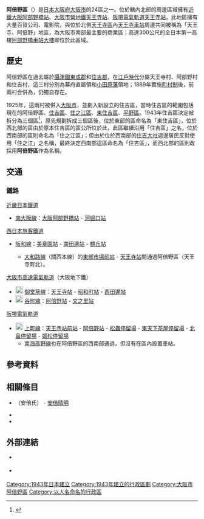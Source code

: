 {{日本區
| 自治體名=阿倍野區
| 圖像=[[File:Abeno_Harukas_Osaka_Japan01-r.jpg|240x240px]]
| 圖像說明=日本最高的[[摩天大樓|摩天大樓]][[阿倍野Harukas|阿倍野Harukas]]（[[阿部野橋車站大樓|阿部野橋車站大樓]]）
| 日文原名=阿倍野区
| 平假名=あべのく
| 羅馬字拼音=Abeno-ku
| 區章=
| 都道府縣=大阪府
| 市=大阪市
| 支廳=
| 編號=27119-5
| 邊界未定=
| 面積=5.98
| 人口=111,454<ref>{{Cite web| url=http://www.city.osaka.lg.jp/toshikeikaku/page/0000014987.html| title=推計人口（毎月1日現在）・人口異動| date=2022-05-01| publisher=大阪市政府| accessdate=2022-05-01| language=ja| archive-date=2022-05-01| archive-url=https://web.archive.org/web/20171017201729/http://www.city.osaka.lg.jp/toshikeikaku/page/0000014987.html| dead-url=no}}</ref>
| 統計時間=2022年5月1日
| 自治體=大阪市（[[天王寺區|天王寺區]]、[[生野區|生野區]]、[[住吉區|住吉區]]、[[東住吉區|東住吉區]]、[[西成區|西成區]]）
| 樹=
| 花=桃、矮牽牛
| 其他象徵物=
| 其他象徵=
| 郵遞區號=545-8501
| 所在地=阿倍野区文之里一丁目1番40号
| 電話號碼=6-6622-9625
| 外部連結=http://www.city.osaka.lg.jp/abeno/
| 經度=
| 緯度=
| 地圖=Abeno-ku in Osaka City.svg
| 註記=
}}
'''阿倍野區'''（{{jpn|j=阿倍野区|hg=あべのく|rm=Abeno ku|f=y}}）是[[日本|日本]][[大阪府|大阪府]][[大阪市|大阪市]]的24區之一。位於轄內北部的{{Tsl|ja|阿倍野橋}}周邊區域擁有[[近鐵|近鐵]][[大阪阿部野橋站|大阪阿部野橋站]]、[[大阪市營地鐵|大阪市營地鐵]][[天王寺站|天王寺站]]、[[阪堺電氣軌道|阪堺電氣軌道]][[天王寺站|天王寺站]]，此地區擁有大量百貨公司、電影院，與位於北側[[天王寺區|天王寺區]]內[[天王寺車站|天王寺車站]]周邊共同被稱為「天王寺、阿倍野」地區，為大阪市南部最主要的商業區；高達300公尺的全日本第一高樓[[阿部野橋車站大樓|阿部野橋車站大樓]]即位於此區域。

== 歷史 ==
阿倍野區在過去屬於[[攝津國|攝津國]][[東成郡|東成郡]]和[[住吉郡|住吉郡]]，在[[江戶時代|江戶時代]]分屬天王寺村、阿部野村和住吉村，這三村分別為幕府直屬領和[[小田原藩|小田原藩]]領地；1889年實施[[町村制|町村制]]後，前兩村合併為{{tsl|ja|天王寺村}}，{{Tsl|ja|住吉村 (大阪府)|住吉村 (大阪府)|住吉村}}仍獨自存在。

1925年，這兩村被併入[[大阪市|大阪市]]，並劃入新設立的住吉區，當時住吉區的範圍包括現在的阿倍野區、[[住吉區|住吉區]]、[[住之江區|住之江區]]、[[東住吉區|東住吉區]]、[[平野區|平野區]]。1943年住吉區決定被拆分為三個區<ref>{{Cite web| url=http://www.city.osaka.lg.jp/abeno/page/0000001260.html| title=阿倍野の歴史・沿革| date=2014-03-25| language=ja| publisher=大阪市阿倍野區公所| accessdate=2017-11-25| archive-date=2017-12-01| archive-url=https://web.archive.org/web/20171201034749/http://www.city.osaka.lg.jp/abeno/page/0000001260.html| dead-url=no}}</ref>，原先規劃拆成三個區後，位於東部的區命名為「東住吉區」，位於西北部的區由於原本住吉區的區公所位於此，此區繼續沿用「住吉區」之名，位於西南部的區則命名為「住之江區」；但由於位於西南部的[[住吉大社|住吉大社]]週邊居民反對使用「住之江」之名稱，最終決定西南部這區命名為「住吉區」，而西北部的區則改採用'''阿倍野區'''作為名稱。
== 交通 ==
=== 鐵路 ===
; [[近畿日本鐵道|近畿日本鐵道]]
* {{近鐵車站編號|F}} [[南大阪線|南大阪線]]：[[大阪阿部野橋站|大阪阿部野橋站]] - [[河堀口站|河堀口站]] 
; [[西日本旅客鐵道|西日本旅客鐵道]]
* {{JR西路線記號|K|R}} [[阪和線|阪和線]]：[[美章園站|美章園站]] - [[南田邊站|南田邊站]] - [[鶴丘站|鶴丘站]]
** [[大和路線|大和路線]]（關西本線）的[[東部市場前站|東部市場前站]] - [[天王寺站|天王寺站]]間通過阿倍野區（天王寺町北）。
; [[大阪市高速電氣軌道|大阪市高速電氣軌道]]（大阪地下鐵）
* [[File:Osaka_Metro_Midosuji_line_symbol.svg|20px]] [[御堂筋線|御堂筋線]]：[[天王寺站|天王寺站]] - [[昭和町站_(大阪府)|昭和町站]] - [[西田邊站|西田邊站]]
* [[File:Osaka_Metro_Tanimachi_line_symbol.svg|20px]] [[谷町線_(大阪市高速電氣軌道)|谷町線]]：[[阿倍野站|阿倍野站]] - [[文之里站|文之里站]]
; [[阪堺電氣軌道|阪堺電氣軌道]]
* [[File:Number_prefix_Hankai_Tramway_line.png|20px]] [[上町線|上町線]]：[[天王寺站|天王寺站前站]] - [[阿倍野站|阿倍野站]] - [[松蟲停留場|松蟲停留場]] - [[東天下茶屋停留場|東天下茶屋停留場]] - [[北畠停留場|北畠停留場]] - [[姬松停留場|姬松停留場]]
** [[高野線|南海高野線]]也在阿倍野區的西南部通過，但沒有在區內設置車站。

== 參考資料 ==
{{Reflist}}

== 相關條目 ==
{{Commonscat|Abeno-ku, Osaka}}
* {{Tsl|ja|阿倍氏}}（安倍氏） - [[安倍晴明|安倍晴明]]
* {{Tsl|ja|阿倍王子神社}}
* {{tsl|ja|阿部野神社}}

== 外部連結 ==
* {{Ja}} {{Twitter|abenoku_abenon|大阪市阿倍野區公所}}
* {{Ja}} {{Youtube|user=abenokuabenon|阿倍野區吉祥物}}
{{大阪府}}
[[Category:1943年日本建立|Category:1943年日本建立]]
[[Category:1943年建立的行政區劃|Category:1943年建立的行政區劃]]
[[Category:大阪市|Category:大阪市]]
[[Category:阿倍野區|]]
[[Category:以人名命名的行政區|Category:以人名命名的行政區]]